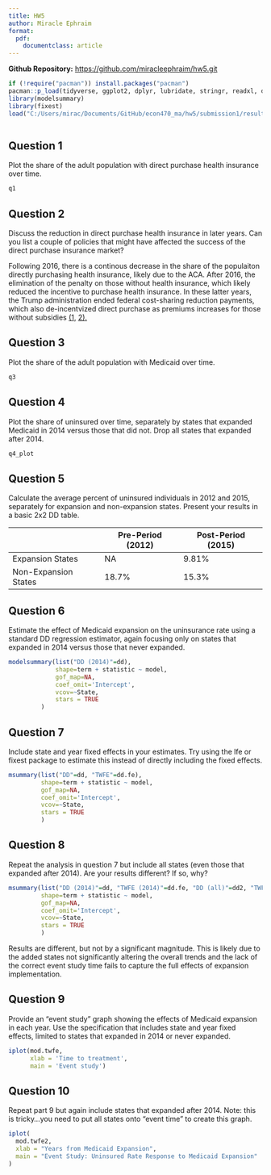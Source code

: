 ```yaml
---
title: HW5
author: Miracle Ephraim
format:
  pdf:
    documentclass: article
---
```


**Github Repository:** [https://github.com/miracleephraim/hw5.git](https://github.com/miracleephraim/hw5.git)

```r

if (!require("pacman")) install.packages("pacman")
pacman::p_load(tidyverse, ggplot2, dplyr, lubridate, stringr, readxl, data.table, gdata)
library(modelsummary)
library(fixest)
load("C:/Users/mirac/Documents/GitHub/econ470_ma/hw5/submission1/results/hw_workspace5.Rdata")



```

## Question 1
Plot the share of the adult population with direct purchase health insurance over time.

```r

q1
```

## Question 2

Discuss the reduction in direct purchase health insurance in later years. Can you list a couple of policies that might have affected the success of the direct purchase insurance market?

Following 2016, there is a continous decrease in the share of the populaiton directly purchasing health insurance, likely due to the ACA. After 2016, the elimination of the penalty on those without health insurance, which likely reduced the incentive to purchase health insurance. In these latter years, the Trump administration ended federal cost-sharing reduction payments,  which also de-incentvized direct purchase as premiums increases for those without subsidies [(1,](https://www.kff.org/private-insurance/issue-brief/as-aca-marketplace-enrollment-reaches-record-high-fewer-are-buying-individual-market-coverage-elsewhere/#:~:text=During%20this%20period%20of%20decreasing,Figure%201) [2).](https://usafacts.org/articles/affordable-care-act-and-data-who-insured-and-who-isnt/#:~:text=Individual%20mandate,Employer%20mandate)


## Question 3

Plot the share of the adult population with Medicaid over time.

```r
q3
```


## Question 4

Plot the share of uninsured over time, separately by states that expanded Medicaid in 2014 versus those that did not. Drop all states that expanded after 2014.

```r

q4_plot

```


## Question 5


Calculate the average percent of uninsured individuals in 2012 and 2015, separately for expansion and non-expansion states. Present your results in a basic 2x2 DD table.


|  | Pre-Period (2012) | Post-Period (2015) |
| -------- | ------- | -------- |
|Expansion States | NA | 9.81% |
|Non-Expansion States | 18.7% | 15.3% |



## Question 6

Estimate the effect of Medicaid expansion on the uninsurance rate using a standard DD regression estimator, again focusing only on states that expanded in 2014 versus those that never expanded.

```r

modelsummary(list("DD (2014)"=dd),
             shape=term + statistic ~ model, 
             gof_map=NA,
             coef_omit='Intercept',
             vcov=~State,
             stars = TRUE
         )

```


## Question 7

Include state and year fixed effects in your estimates. Try using the lfe or fixest package to estimate this instead of directly including the fixed effects.

```r

msummary(list("DD"=dd, "TWFE"=dd.fe),
         shape=term + statistic ~ model, 
         gof_map=NA,
         coef_omit='Intercept',
         vcov=~State,
         stars = TRUE
         )


```


## Question 8

Repeat the analysis in question 7 but include all states (even those that expanded after 2014). Are your results different? If so, why?

```r

msummary(list("DD (2014)"=dd, "TWFE (2014)"=dd.fe, "DD (all)"=dd2, "TWFE (all)"=dd.fe2),
         shape=term + statistic ~ model, 
         gof_map=NA,
         coef_omit='Intercept',
         vcov=~State,
         stars = TRUE
         )

```


Results are different, but not by a significant magnitude. This is likely due to the added states not significantly altering the overall trends and the lack of the correct event study time fails to capture the full effects of expansion implementation. 

## Question 9

Provide an “event study” graph showing the effects of Medicaid expansion in each year. Use the specification that includes state and year fixed effects, limited to states that expanded in 2014 or never expanded.

```r

iplot(mod.twfe, 
      xlab = 'Time to treatment',
      main = 'Event study')

```

## Question 10

Repeat part 9 but again include states that expanded after 2014. Note: this is tricky…you need to put all states onto “event time” to create this graph.

```r


iplot(
  mod.twfe2,
  xlab = "Years from Medicaid Expansion",
  main = "Event Study: Uninsured Rate Response to Medicaid Expansion"
)


```
